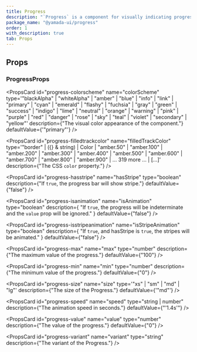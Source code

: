 ```yaml
---
title: Progress
description: "`Progress` is a component for visually indicating progress."
package_name: "@yamada-ui/progress"
order: 1
with_description: true
tab: Props
---
```


## Props

### ProgressProps

<PropsCard
  id="progress-colorscheme"
  name="colorScheme"
  type='"blackAlpha" | "whiteAlpha" | "amber" | "blue" | "info" | "link" | "primary" | "cyan" | "emerald" | "flashy" | "fuchsia" | "gray" | "green" | "success" | "indigo" | "lime" | "neutral" | "orange" | "warning" | "pink" | "purple" | "red" | "danger" | "rose" | "sky" | "teal" | "violet" | "secondary" | "yellow"'
  description={"The visual color appearance of the component."}
  defaultValue={'"primary"'}
/>

<PropsCard
  id="progress-filledtrackcolor"
  name="filledTrackColor"
  type='"border" | ({} & string) | Color | "amber.50" | "amber.100" | "amber.200" | "amber.300" | "amber.400" | "amber.500" | "amber.600" | "amber.700" | "amber.800" | "amber.900" | ... 319 more ... | [...]'
  description={"The CSS `color` property."}
/>

<PropsCard
  id="progress-hasstripe"
  name="hasStripe"
  type="boolean"
  description={"If `true`, the progress bar will show stripe."}
  defaultValue={"false"}
/>

<PropsCard
  id="progress-isanimation"
  name="isAnimation"
  type="boolean"
  description={
    "If `true`, the progress will be indeterminate and the `value` prop will be ignored."
  }
  defaultValue={"false"}
/>

<PropsCard
  id="progress-isstripeanimation"
  name="isStripeAnimation"
  type="boolean"
  description={
    "If `true`, and hasStripe is `true`, the stripes will be animated."
  }
  defaultValue={"false"}
/>

<PropsCard
  id="progress-max"
  name="max"
  type="number"
  description={"The maximum value of the progress."}
  defaultValue={"100"}
/>

<PropsCard
  id="progress-min"
  name="min"
  type="number"
  description={"The minimum value of the progress."}
  defaultValue={"0"}
/>

<PropsCard
  id="progress-size"
  name="size"
  type='"xs" | "sm" | "md" | "lg"'
  description={"The size of the Progress."}
  defaultValue={'"md"'}
/>

<PropsCard
  id="progress-speed"
  name="speed"
  type="string | number"
  description={"The animation speed in seconds."}
  defaultValue={"'1.4s'"}
/>

<PropsCard
  id="progress-value"
  name="value"
  type="number"
  description={"The value of the progress."}
  defaultValue={"0"}
/>

<PropsCard
  id="progress-variant"
  name="variant"
  type="string"
  description={"The variant of the Progress."}
/>
